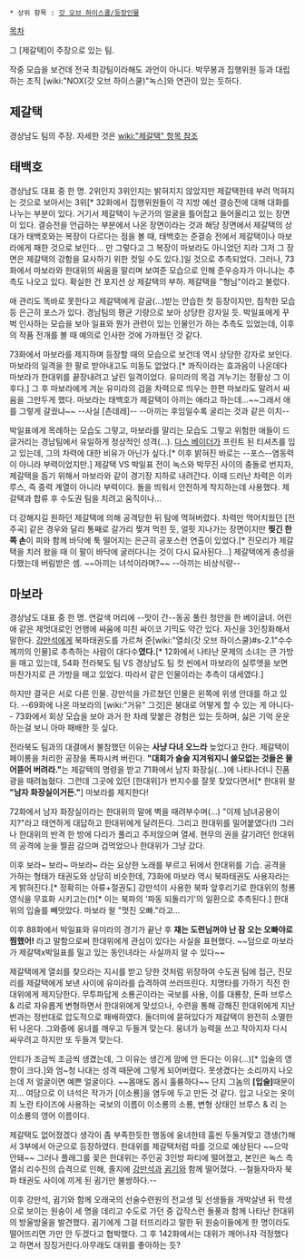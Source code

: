  * 상위 항목 : [[갓 오브 하이스쿨/등장인물]]

[[목차]]

그 [제갈택]이 주장으로 있는 팀.

작중 모습을 보건데 전국 최강팀이라해도 과언이 아니다. 박무봉과 집행위원 등과 대립하는 조직 [wiki:"NOX(갓 오브 하이스쿨)"녹스]와 연관이 있는 듯하다.


== 제갈택 ==
경상남도 팀의 주장. 자세한 것은 [[wiki:"제갈택" 항목 참조]]

== 태백호 ==
경상남도 대표 중 한 명. 2위인지 3위인지는 밝혀지지 않았지만 제갈택한테 부려 먹혀지는 것으로 보아서는 3위[* 32화에서 집행위원들이 각 지방 예선 결승전에 대해 대화를 나누는 부분이 있다. 거기서 제갈택이 누군가의 얼굴을 틀어잡고 들어올리고 있는 장면이 있다. 결승전을 언급하는 부분에서 나온 장면이라는 것과 해당 장면에서 제갈택의 상대가 태백호와는 복장이 다르다는 점을 볼 때, 태백호는 준결승 전에서 제갈택이나 마보라에게 패한 것으로 보인다... 만 그렇다고 그 복장이 마보라도 아니었던 지라 그저 그 장면은 제갈택의 강함을 묘사하기 위한 컷일 수도 있다.]일 것으로 추측되었다. 그러나, 73화에서 마보라와 한대위의 싸움을 말리며 보여준 모습으로 인해 준우승자가 아니냐는 추측도 나오고 있다. 확실한 건 포지션 상 제갈택의 부하. 제갈택을 "형님"이라고 불렀다.

애 관리도 똑바로 못한다고 제갈택에게 갈굼(...)받는 안습한 첫 등장이지만, 침착한 모습 등 은근히 포스가 있다. 경남팀의 평균 기량으로 보아 상당한 강자일 듯. 박일표에게 꾸벅 인사하는 모습을 보아 일표와 뭔가 관련이 있는 인물인가 하는 추측도 있었는데, 이후의 작품 전개를 볼 때 예의로 인사한 것에 가까웠던 것 같다. 

73화에서 마보라를 제지하며 등장할 때의 모습으로 보건데 역시 상당한 강자로 보인다. 마보라의 일격을 한 팔로 받아내고도 미동도 없었다.[* 콰직이라는 효과음이 나온데다 마보라가 한대위를 끝장내려고 날린 일격이었다. 유미라의 목검 겨누기는 정황상 그 이후다.] 그 후 마보라에게 겨눈 유미라의 검을 차력으로 띄우는 한편 마보라도 말려서 싸움을 그만두게 했다. 마보라는 태백호가 제갈택이 아끼는 애라고 하는데...~~그래서 애를 그렇게 갈궜냐~~ --사실 [츤데레]-- --아끼는 후임일수록 굴리는 것과 같은 이치--

박일표에게 목례하는 모습도 그렇고, 마보라를 말리는 모습도 그렇고 위험한 애들이 드글거리는 경남팀에서 유일하게 정상적인 성격(...). [[다스 베이더]]가 프린트 된 티셔츠를 입고 있는데, 그의 차력에 대한 비유가 아닌가 싶다.[* 이후 밝혀진 바로는 --포스--염동력이 아니라 부력이었지만.]
제갈택 VS 박일표 전이 녹스와 박무진 사이의 충돌로 번지자, 제갈택을 돕기 위해서 마보라와 같이 경기장 지하로 내려간다. 이때 드러난 차력은 이카루스, 즉 중력 계열이 아니라 부력이다. 돌을 띄워서 안전하게 착지하는데 사용했다. 제갈택과 합류 후 수도권 팀을 치려고 움직이나...

더 강해지길 원하던 제갈택에 의해 공격당한 뒤 탐에 먹혀버렸다. 차력만 먹어치웠던 [전주곡] 같은 경우와 달리 통째로 갈가리 찢겨 먹힌 듯, 얼핏 지나가는 장면이지만 '''찢긴 한쪽 손'''이 피와 함께 바닥에 툭 떨어지는 은근히 공포스런 연출이 있었다.[* 진모리가 제갈택을 치러 왔을 때 이 팔이 바닥에 굴러다니는 것이 다시 묘사된다...] 제갈택에게 충성을 다했는데 버림받은 셈. ~~아끼는 녀석이라며?~~ --아끼는 비상식량--


== 마보라 ==

경상남도 대표 중 한 명. 연갈색 머리에 --맛이 간--동공 풀린 청안을 한 베이글녀. 어린애 같은 제멋대로인 언행에 싸움에 미친 싸이코 기믹도 약간 있다. 자신을 3인칭화해서 말한다. [[강만석]]에게 북파태권도를 가르쳐 준[wiki:"열쇠(갓 오브 하이스쿨)#s-2.1"수수께끼의 인물]로 추측하는 사람이 대다수'''였다.'''[* 12화에서 나타난 문제의 소녀는 큰 가방을 매고 있는데, 54화 전라북도 팀 VS 경상남도 팀 컷 씬에서 마보라의 실루엣을 보면 마찬가지로 큰 가방을 매고 있었다. 따라서 같은 인물이라는 추측이 대세였다.]

하지만 결국은 서로 다른 인물. 강만석을 가르쳤던 인물은 왼쪽에 위생 안대를 하고 있다. --69화에 나온 마보라의 [wiki:"거유" 그것]은 붕대로 어떻게 할 수 있는 게 아니다-- 73화에서 회상 모습을 보아 과거 한 차례 맞붙은 경험은 있는 듯하며, 싫은 기억 운운하는걸 보니 아마 패배한 듯 싶다.

전라북도 팀과의 대결에서 불참했던 이유는 '''사냥 다녀 오느라''' 늦었다고 한다. 제갈택이 페이롱을 처리한 공장을 폭파시켜 버린다. '''"대회가 슬슬 지겨워지니 쓸모없는 것들은 물어뜯어 버려라."'''는 제갈택의 명령을 받고 71화에서 남자 화장실(...)에 나타나더니 진품광을 때려눕혔다. 그런데 그곳에 있던 [한대위]가 번지수를 잘못 찾았다면서[* 한대위 왈 '''"남자 화장실이거든."'''] 마보라를 제지한다! 

72화에서 남자 화장실이라는 한대위의 말에 벽을 때려부수며(...) "이제 남녀공용이지?"라고 태연하게 대답하고 한대위에게 달려든다. 그리고 한대위를 밀어붙였다(!) 그러나 한대위의 반격 한 방에 다리가 풀리고 주저앉으며 열세. 현무의 권을 갈기려던 한대위의 공격에 눈을 찔끔 감으며 겁먹었으나 한대위가 그냥 갔다.

이후 보라~ 보라~ 마보라~ 라는 요상한 노래를 부르고 뒤에서 한대위를 기습. 공격을 가하는 형태가 태권도와 상당히 비슷한데, 73화에 마보라 역시 북파태권도 사용자라는게 밝혀진다.[* 정확히는 아류+절권도] 강만석이 사용한 북파 앞후리기로 한대위의 청룡영식을 무효화 시키고는(!)[* 이는 북파의 '파동 되돌리기'의 일환으로 추측된다.] 한대위의 입술를 빼앗았다. 마보라 왈 "멋진 오빠."라고...

이후 88화에서 박일표와 유미라의 경기가 끝난 후 '''쟤는 도련님꺼야 난 잠 오는 오빠야로 찜했어!''' 라고 말함으로써 한대위에게 관심이 있다는 사실을 표현했다. ~~덤으로 마보라가 제갈택x박일표를 밀고 있는 동인녀라는 사실까지 알 수 있다~~

제갈택에게 열쇠를 찾으라는 지시를 받고 당한 것처럼 위장하여 수도권 팀에 접근, 진모리를 제갈택에게 보낸 사이에 유미라를 습격하여 쓰러뜨린다. 치명타를 가하기 직전 한대위에게 제지당한다. 무투파답게 소룡곤이라는 국보를 사용, 이를 대룡창, 돈파 브루스 & 리로 자유롭게 변형하면서 한대위에게 맞섰으나, 수련을 통해 강해진 한대위에게 지난번과는 정반대로 압도적으로 패배하였다. 돌더미에 묻혀있다가 제갈택이 완전히 소멸한 뒤 나온다. 그와중에 웅녀를 깨우고 두들겨 맞는다. 웅녀가 능력을 쓰고 작아지자 다시 싸우려고 하지만 또 두들겨 맞는다.

안티가 조금씩 조금씩 생겼는데, 그 이유는 생긴게 맘에 안 든다는 이유(...)[* 입술의 영향이 크다.]와 엄~청 나대는 성격 때문에 그렇게 되어버렸다. 못생겼다는 소리까지 나오는데 저 얼굴이면 예쁜 얼굴이다. ~~몸매도 몹시 훌륭하다~~ 단지 그놈의 '''[입술]'''때문이지... 여담으로 이 녀석은 작가가 [이소룡]을 염두에 두고 만든 것 같다. 입고 나오는 옷이 죄 노란 타이즈에 사용하는 국보의 이름이  이소룡의 소룡,  변형 상태인 브루스 & 리 는 이소룡의 영어 이름이다.

제갈택도 없어졌겠다 생각이 좀 부족한듯한 행동에 웅녀한테 훔씬 두둘겨맞고 갱생(?)해서 3부에서 아군으로 등장하였다. 한대위를 제갈택처럼 따를 것으로 예상된다 ~~으악 안돼~~ 그러나 플래그를 꽂은 한대위는 주인공 3인방 파티에 떨어졌고, 본인은 녹스 측 열쇠 리수진의 습격으로 인해, 졸지에 [[강만석]]과 [[귐기]]와 함께 떨어졌다. --철들자마자 북파 태권도 사이에 끼게 된 귐기만 불쌍하다.--

이후 강만석, 귐기와 함께 오래국의 선술수련원의 전교생 및 선생들을 개박살낸 뒤 학생으로 보이는 원숭이 세 명을 데리고 수도로 가던 중 갑작스런 돌풍과 함께 나타난 한대위의 방울방울을 발견했다. 귐기에게 그걸 터뜨리라고 말한 뒤 원숭이들에게 한 명이라도 떨어뜨리면 가만 안 두겠다고 협박했다. 그 후 142화에서는 대위가 깨어나자 걱정했다고 하면서 징징거린다.아무래도 대위를 좋아하는 듯?

